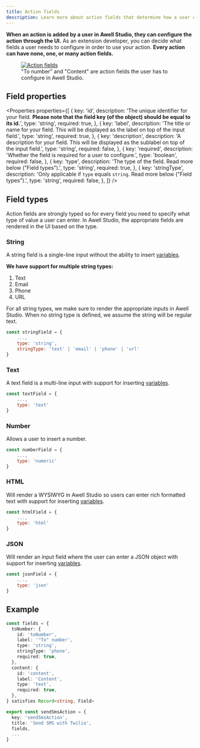 ```yaml
---
title: Action fields
description: Learn more about action fields that determine how a user can configure your action in Awell Studio
---
```


**When an action is added by a user in Awell Studio, they can configure the action through the UI.** As an extension developer, you can decide what fields a user needs to configure in order to use your action. **Every action can have none, one, or many action fields.**

<figure className="w-full flex flex-col justify-center text-center relative">
  <div className="bg-[#F0F6FF] p-12 w-full sm:w-8/12 sm:p-4 mx-auto rounded-md">
    <a
      href="https://res.cloudinary.com/da7x4rzl4/image/upload/v1678703642/Developer%20portal/Action_Fields.png"
      target="_blank"
      title="Action vs. Activity"
    >
      <img
        src="https://res.cloudinary.com/da7x4rzl4/image/upload/v1678703642/Developer%20portal/Action_Fields.png"
        alt="Action fields"
      />
    </a>
  </div>
  <figcaption className="dark:text-slate-400 pt-2">
    "To number" and "Content" are action fields the user has to configure in
    Awell Studio.
  </figcaption>
</figure>

## Field properties

<Properties
  properties={[
    {
      key: 'id',
      description:
        'The unique identifier for your field.  <strong>Please note that the field key (of the object) should be equal to its id.</strong>',
      type: 'string',
      required: true,
    },
    {
      key: 'label',
      description:
        'The title or name for your field. This will be displayed as the label on top of the input field.',
      type: 'string',
      required: true,
    },
    {
      key: 'description',
      description:
        'A description for your field. This will be displayed as the sublabel on top of the input field.',
      type: 'string',
      required: false,
    },
    {
      key: 'required',
      description: 'Whether the field is required for a user to configure.',
      type: 'boolean',
      required: false,
    },
    {
      key: 'type',
      description: 'The type of the field. Read more below ("Field types").',
      type: 'string',
      required: true,
    },
    {
      key: 'stringType',
      description:
        'Only applicable if `type` equals `string`. Read more below ("Field types").',
      type: 'string',
      required: false,
    },
  ]}
/>

## Field types

Action fields are strongly typed so for every field you need to specify what type of value a user can enter. In Awell Studio, the appropriate fields are rendered in the UI based on the type.

### String

A string field is a single-line input without the ability to insert [variables](https://help.awellhealth.com/en/articles/5844865-dynamize-your-actions-with-variables).

**We have support for multiple string types:**

1. Text
2. Email
3. Phone
4. URL

For all string types, we make sure to render the appropriate inputs in Awell Studio. When no string type is defined, we assume the string will be regular text.

```javascript
const stringField = {
    ...,
    type: 'string',
    stringType: 'text' | 'email' | 'phone' | 'url'
}
```

### Text

A text field is a multi-line input with support for inserting [variables](https://help.awellhealth.com/en/articles/5844865-dynamize-your-actions-with-variables).

```javascript
const textField = {
    ...,
    type: 'text'
}
```

### Number

Allows a user to insert a number.

```javascript
const numberField = {
    ...,
    type: 'numeric'
}
```

### HTML

Will render a WYSIWYG in Awell Studio so users can enter rich formatted text with support for inserting [variables](https://help.awellhealth.com/en/articles/5844865-dynamize-your-actions-with-variables).

```javascript
const htmlField = {
    ...,
    type: 'html'
}
```

### JSON

Will render an input field where the user can enter a JSON object with support for inserting [variables](https://help.awellhealth.com/en/articles/5844865-dynamize-your-actions-with-variables).

```javascript
const jsonField = {
    ...,
    type: 'json'
}
```

## Example

```typescript
const fields = {
  toNumber: {
    id: 'toNumber',
    label: '"To" number',
    type: 'string',
    stringType: 'phone',
    required: true,
  },
  content: {
    id: 'content',
    label: 'Content',
    type: 'text',
    required: true,
  },
} satisfies Record<string, Field>

export const sendSmsAction = {
  key: 'sendSmsAction',
  title: 'Send SMS with Twilio',
  fields,
  ...
}
```
